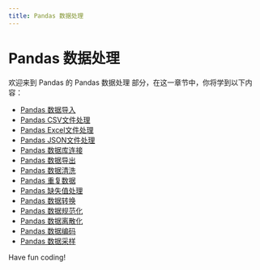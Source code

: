 ```yaml
---
title: Pandas 数据处理
---
```


# Pandas 数据处理

欢迎来到 Pandas 的 Pandas 数据处理 部分，在这一章节中，你将学到以下内容：

- [Pandas 数据导入](./0-pandas-data-import.mdx)
- [Pandas CSV文件处理](./1-pandas-csv-file-handling.mdx)
- [Pandas Excel文件处理](./2-pandas-excel-file-processing.mdx)
- [Pandas JSON文件处理](./3-pandas-json-file-processing.mdx)
- [Pandas 数据库连接](./4-pandas-database-connection.mdx)
- [Pandas 数据导出](./5-pandas-data-export.mdx)
- [Pandas 数据清洗](./6-pandas-data-cleaning.mdx)
- [Pandas 重复数据](./7-pandas-duplicate-data.mdx)
- [Pandas 缺失值处理](./8-pandas-missing-value-handling.mdx)
- [Pandas 数据转换](./9-pandas-data-conversion.mdx)
- [Pandas 数据规范化](./10-pandas-data-normalization.mdx)
- [Pandas 数据离散化](./11-pandas-data-discretization.mdx)
- [Pandas 数据编码](./12-pandas-data-encoding.mdx)
- [Pandas 数据采样](./13-pandas-data-sampling.mdx)

Have fun coding!